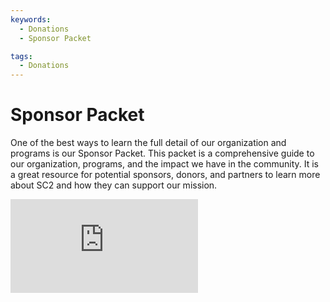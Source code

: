 ```yaml
---
keywords:
  - Donations
  - Sponsor Packet

tags:
  - Donations
---
```


# Sponsor Packet

One of the best ways to learn the full detail of our organization and programs is our Sponsor Packet. This packet is a comprehensive guide to our organization, programs, and the impact we have in the community. It is a great resource for potential sponsors, donors, and partners to learn more about SC2 and how they can support our mission.

<embed
  src="https://assets.scstem.org/documents/Sponsor-Packet-v1.pdf"
  className="h-[1000px] w-full"
  type="application/pdf"
/>
